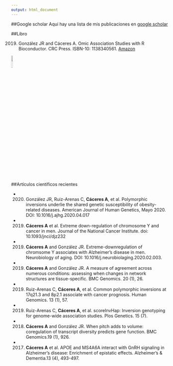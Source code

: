 ```yaml
---
output: html_document
---
```


##Google scholar
Aquí hay una lista de mis publicaciones en [google scholar](https://scholar.google.es/citations?user=s1D-6WAAAAAJ&hl=es)

##Libro

2019. González JR and Cáceres A. Omic Association Studies with R Bioconductor. CRC Press. ISBN-10: 1138340561. [Amazon](https://www.amazon.es/Omic-Association-Studies-R-Bioconductor/dp/1138340561) 


<img src="images/libro.jpg" style="width:10%" url="https://www.amazon.es/Omic-Association-Studies-R-Bioconductor/dp/1138340561">


##Artículos científicos recientes

- 2020. González JR, Ruiz-Arenas C, **Cáceres A**, et al. Polymorphic inversions underlie the shared genetic susceptibility of obesity-related diseases. American Journal of Human Genetics, Mayo 2020. DOI: 10.1016/j.ajhg.2020.04.017

- 2019. **Cáceres A** et al. Extreme down-regulation of chromosome Y and cancer in men. Journal of the National Cancer Institute. doi: 10.1093/jnci/djz232

- 2019. **Cáceres A** and González JR. Extreme-downregulation of chromsome Y associates with Alzheimer’s disease in men. Neurobiology of aging. DOI: 10.1016/j.neurobiolaging.2020.02.003. 

- 2019. **Cáceres A** and González JR. A measure of agreement across numerous conditions: assessing when changes in network structures are tissue-specific. BMC Genomics. 20 (1), 26.

- 2019. Ruiz-Arenas C, **Cáceres A**, et al. Common polymorphic inversions at 17q21.3 and 8p2.1 associate with cancer prognosis. Human Genomics. 13 (1), 57.	

- 2019. Ruiz-Arenas C, **Cáceres A**, et al. scoreInvHap: Inversion genotyping for genome-wide association studies. Plos Genetics. 15 (7).

- 2018. **Cáceres A** and González JR. When pitch adds to volume: coregulation of transcript diversity predicts gene function. BMC Genomics.19 (1), 926.

- 2017. **Cáceres A** et al. APOE and MS4A6A interact with GnRH signaling in Alzheimer's disease: Enrichment of epistatic effects. Alzheimer's & Dementia.13 (4), 493-497. 
